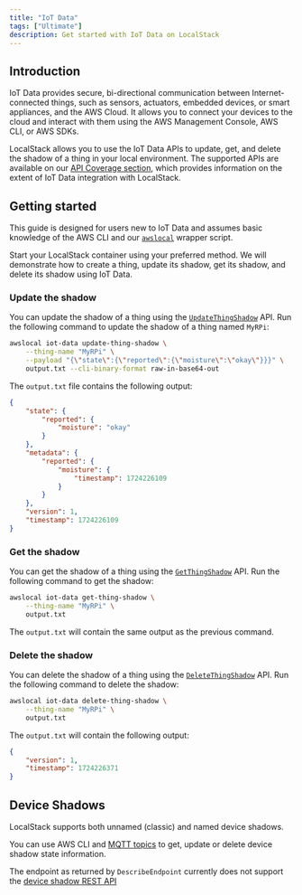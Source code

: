 ```yaml
---
title: "IoT Data"
tags: ["Ultimate"]
description: Get started with IoT Data on LocalStack
---
```


## Introduction

IoT Data provides secure, bi-directional communication between Internet-connected things, such as sensors, actuators, embedded devices, or smart appliances, and the AWS Cloud.
It allows you to connect your devices to the cloud and interact with them using the AWS Management Console, AWS CLI, or AWS SDKs.

LocalStack allows you to use the IoT Data APIs to update, get, and delete the shadow of a thing in your local environment.
The supported APIs are available on our [API Coverage section](#api-coverage), which provides information on the extent of IoT Data integration with LocalStack.

## Getting started

This guide is designed for users new to IoT Data and assumes basic knowledge of the AWS CLI and our [`awslocal`](https://github.com/localstack/awscli-local) wrapper script.

Start your LocalStack container using your preferred method.
We will demonstrate how to create a thing, update its shadow, get its shadow, and delete its shadow using IoT Data.

### Update the shadow

You can update the shadow of a thing using the [`UpdateThingShadow`](https://docs.aws.amazon.com/iot/latest/apireference/API_UpdateThingShadow.html) API.
Run the following command to update the shadow of a thing named `MyRPi`:

```bash
awslocal iot-data update-thing-shadow \
    --thing-name "MyRPi" \
    --payload "{\"state\":{\"reported\":{\"moisture\":\"okay\"}}}" \
    output.txt --cli-binary-format raw-in-base64-out
```

The `output.txt` file contains the following output:

```json
{
    "state": {
        "reported": {
            "moisture": "okay"
        }
    },
    "metadata": {
        "reported": {
            "moisture": {
                "timestamp": 1724226109
            }
        }
    },
    "version": 1,
    "timestamp": 1724226109
}
```

### Get the shadow

You can get the shadow of a thing using the [`GetThingShadow`](https://docs.aws.amazon.com/iot/latest/apireference/API_GetThingShadow.html) API.
Run the following command to get the shadow:

```bash
awslocal iot-data get-thing-shadow \
    --thing-name "MyRPi" \
    output.txt
```

The `output.txt` will contain the same output as the previous command.

### Delete the shadow

You can delete the shadow of a thing using the [`DeleteThingShadow`](https://docs.aws.amazon.com/iot/latest/apireference/API_DeleteThingShadow.html) API.
Run the following command to delete the shadow:

```bash
awslocal iot-data delete-thing-shadow \
    --thing-name "MyRPi" \
    output.txt
```

The `output.txt` will contain the following output:

```json
{
    "version": 1,
    "timestamp": 1724226371
}
```

## Device Shadows

LocalStack supports both unnamed (classic) and named device shadows.

You can use AWS CLI and [MQTT topics](https://docs.aws.amazon.com/iot/latest/developerguide/device-shadow-mqtt.html) to get, update or delete device shadow state information.

The endpoint as returned by `DescribeEndpoint` currently does not support the [device shadow REST API](https://docs.aws.amazon.com/iot/latest/developerguide/device-shadow-rest-api.html#API_GetThingShadow)
